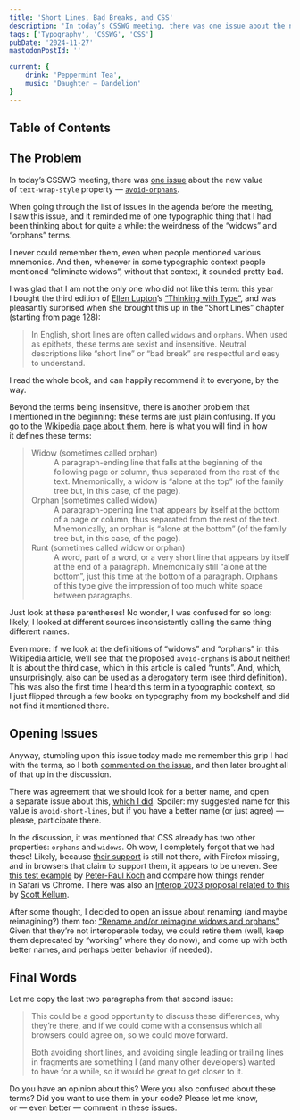 ```yaml
---
title: 'Short Lines, Bad Breaks, and CSS'
description: 'In today’s CSSWG meeting, there was one issue about the new value of `text-wrap-style` property — `avoid-orphans`. There was agreement in the meeting that we should look for a better name, and open a separate issue about this, which I did, as well as opened another one — about the `orphans` and `widows` properties.'
tags: ['Typography', 'CSSWG', 'CSS']
pubDate: '2024-11-27'
mastodonPostId: ''

current: {
    drink: 'Peppermint Tea',
    music: 'Daughter — Dandelion'
}
---
```


## Table of Contents

## The Problem

In today’s CSSWG meeting, there was [one issue](https://github.com/w3c/csswg-drafts/issues/3473#issuecomment-2348275178) about the new value of `text-wrap-style` property — [`avoid-orphans`](https://drafts.csswg.org/css-text-4/#valdef-text-wrap-style-avoid-orphans).

When going through the list of issues in the agenda before the meeting, I saw this issue, and it reminded me of one typographic thing that I had been thinking about for quite a while: the weirdness of the “widows” and “orphans” terms.

I never could remember them, even when people mentioned various mnemonics. And then, whenever in some typographic context people mentioned “eliminate widows”, without that context, it sounded pretty bad.

I was glad that I am not the only one who did not like this term: this year I bought the third edition of [Ellen Lupton](https://ellenlupton.com/)’s [“Thinking with Type”](https://ellenlupton.com/Thinking-with-Type), and was pleasantly surprised when she brought this up in the “Short Lines” chapter (starting from page 128):

> In English, short lines are often called `widows` and `orphans`. When used as epithets, these terms are sexist and insensitive. Neutral descriptions like “short line” or “bad break” are respectful and easy to understand.

I read the whole book, and can happily recommend it to everyone, by the way.

Beyond the terms being insensitive, there is another problem that I mentioned in the beginning: these terms are just plain confusing. If you go to the [Wikipedia page about them](https://en.wikipedia.org/wiki/Widows_and_orphans#Definitions), here is what you will find in how it defines these terms:

<blockquote>
	<dl>
		<dt>Widow (sometimes called orphan)</dt>
		<dd>A paragraph-ending line that falls at the beginning of the following page or column, thus separated from the rest of the text. Mnemonically, a widow is “alone at the top” (of the family tree but, in this case, of the page).</dd>
		<dt>Orphan (sometimes called widow)</dt>
		<dd>A paragraph-opening line that appears by itself at the bottom of a page or column, thus separated from the rest of the text. Mnemonically, an orphan is “alone at the bottom” (of the family tree but, in this case, of the page).</dd>
		<dt>Runt (sometimes called widow or orphan)</dt>
		<dd>A word, part of a word, or a very short line that appears by itself at the end of a paragraph. Mnemonically still “alone at the bottom”, just this time at the bottom of a paragraph. Orphans of this type give the impression of too much white space between paragraphs.</dd>
	</dl>
</blockquote>

Just look at these parentheses! No wonder, I was confused for so long: likely, I looked at different sources inconsistently calling the same thing different names.

Even more: if we look at the definitions of “widows” and “orphans” in this Wikipedia article, we’ll see that the proposed `avoid-orphans` is about neither! It is about the third case, which in this article is called “runts”. And, which, unsurprisingly, also can be used [as a derogatory term](https://www.merriam-webster.com/dictionary/runt) (see third definition). This was also the first time I heard this term in a typographic context, so I just flipped through a few books on typography from my bookshelf and did not find it mentioned there.

## Opening Issues

Anyway, stumbling upon this issue today made me remember this grip I had with the terms, so I both [commented on the issue](https://github.com/w3c/csswg-drafts/issues/3473#issuecomment-2504370877), and then later brought all of that up in the discussion.

There was agreement that we should look for a better name, and open a separate issue about this, [which I did](https://github.com/w3c/csswg-drafts/issues/11283). Spoiler: my suggested name for this value is `avoid-short-lines`, but if you have a better name (or just agree) — please, participate there.

In the discussion, it was mentioned that CSS already has two other properties: `orphans` and `widows`. Oh wow, I completely forgot that we had these! Likely, because [their support](https://caniuse.com/css-widows-orphans) is still not there, with Firefox missing, and in browsers that claim to support them, it appears to be uneven. See [this test example](https://quirksmode.org/css/css2/widows.html) by [Peter-Paul Koch](https://quirksmode.org/) and compare how things render in Safari vs Chrome. There was also an [Interop 2023 proposal related to this](https://github.com/web-platform-tests/interop/issues/520) by [Scott Kellum](https://scottkellum.com/).

After some thought, I decided to open an issue about renaming (and maybe reimagining?) them too: [“Rename and/or reimagine widows and orphans”](https://github.com/w3c/csswg-drafts/issues/11286). Given that they’re not interoperable today, we could retire them (well, keep them deprecated by “working” where they do now), and come up with both better names, and perhaps better behavior (if needed).

## Final Words

Let me copy the last two paragraphs from that second issue:

> This could be a good opportunity to discuss these differences, why they’re there, and if we could come with a consensus which all browsers could agree on, so we could move forward.
>
> Both avoiding short lines, and avoiding single leading or trailing lines in fragments are something I (and many other developers) wanted to have for a while, so it would be great to get closer to it.

Do you have an opinion about this? Were you also confused about these terms? Did you want to use them in your code? Please let me know, or — even better — comment in these issues.
